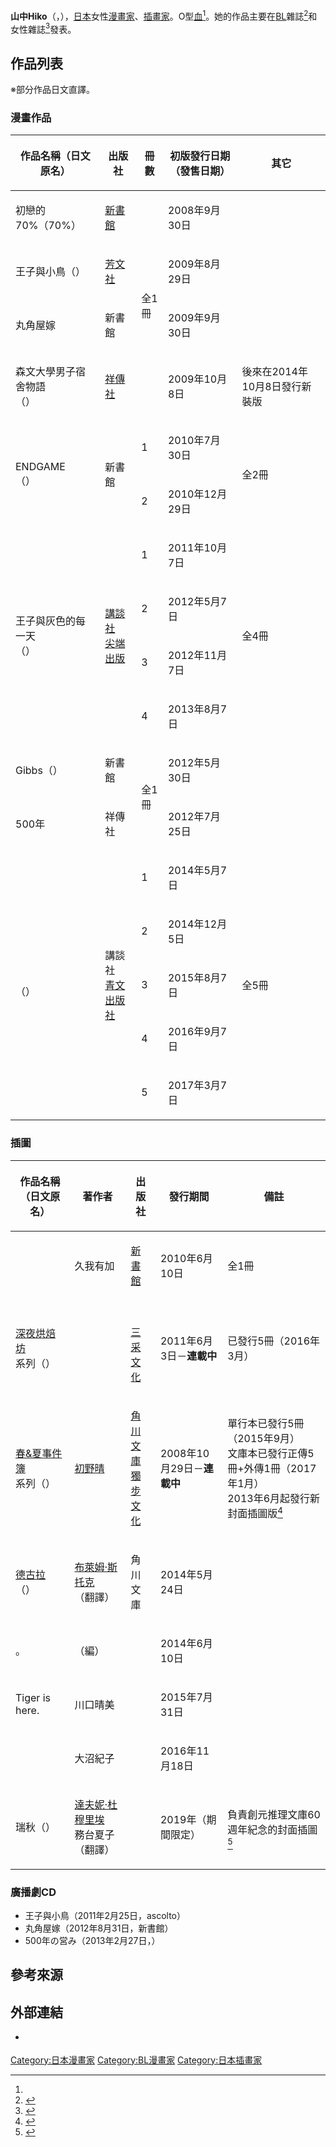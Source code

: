 {{multiple issues|
{{Notability Unreferenced|time=2016-09-12T17:21:45+00:00}}
{{Primarysources|time=2016-09-12T17:21:45+00:00}}
}}
{{Infobox 漫畫家
| 姓名               = 山中Hiko
| 職業               = [[漫畫家|漫畫家]]、[[插畫家|插畫家]]
| 圖像               = 
| 圖像大小           = 
| 圖像說明           = 
| 本名               = 
| 日語原文           = 山中 ヒコ
| 英文名             = 
| 假名               = やまなか ひこ
| 羅馬字             = Yamanaka Hiko
| 性別               =
| 國籍               = {{JPN}}
| 出生日期           = 10月1日
| 出生地點           = 
| 逝世日期           = 
| 逝世地點           = 
| 活躍時期           = 
| 類型               = 
| 出道作品           = 《初戀的70%》
| 代表作品           = '''漫畫'''<br />《王子與灰色的每一天》<br />《{{link-ja|尋短者與雲雀|死にたがりと雲雀}}》<hr />'''小說插圖'''<br />《[[深夜烘焙坊|深夜烘焙坊]]》<br />《[[春&夏事件簿|春&夏事件簿]]》
| 獎項               = 
| 簽名               = 
| 官方網站           = 
| 附註               = 
}}
{{japanese|japanese=山中 ヒコ|kana=やまなか ひこ|romaji=Yamanaka Hiko}}
'''山中Hiko'''（{{lang-ja|山中 ヒコ}}，{{bd||10月1日<ref name="shinsho">{{Cite web|publisher=[[新書館|新書館]]|url=http://www.shinshokan.com/comic/debut/dc_yamanaka.html|script-title=ja:出道單行本特集★：山中ヒコ|accessdate=2016-09-12|language=ja|archive-date=2016-03-04|archive-url=https://web.archive.org/web/20160304073102/http://www.shinshokan.com/comic/debut/dc_yamanaka.html|dead-url=no}}</ref>||}}），[[日本|日本]]女性[[漫畫家|漫畫家]]、[[插畫家|插畫家]]。O型[[血型|血]]<ref name="shinsho" />。她的作品主要在[[BL_(和製英語)|BL]]雜誌<ref>{{cite web|url=http://natalie.mu/comic/news/41873|script-title=ja:祥伝社発のBLアンソロ「on BLUE」創刊、特集は山中ヒコ|publisher=[[Natalie_(網站)|Comic Natalie]]|date=2010-12-10|accessdate=2017-03-16|language=ja|archive-date=2017-03-19|archive-url=https://web.archive.org/web/20170319054712/http://natalie.mu/comic/news/41873|dead-url=no}}</ref>和女性雜誌<ref>{{cite web|url=http://natalie.mu/comic/news/50484|script-title=ja:BE·LOVEに山中ヒコ初登場、源氏物語以前の紫式部を描く|publisher=Comic Natalie|date=2011-06-11|accessdate=2017-03-16|language=ja|archive-date=2018-01-01|archive-url=https://web.archive.org/web/20180101030350/https://natalie.mu/comic/news/50484|dead-url=no}}</ref>發表。

== 作品列表 ==
※部分作品日文直譯。
=== 漫畫作品 ===
{|class="wikitable" style="font-size:small"
!作品名稱（日文原名）!!出版社!!冊數!!初版發行日期（發售日期）!!其它
|-
|初戀的70%（{{lang|ja|初恋の}}70%{{lang|ja|は、}}）||{{flagicon|Japan}} [[新書館|新書館]]||rowspan="4"|全1冊||2008年9月30日||
|-
|王子與小鳥（{{lang|ja|王子と小鳥}}）||{{flagicon|Japan}} [[芳文社|芳文社]]||2009年8月29日||
|-
|丸角屋{{lang|ja|の}}嫁{{lang|ja|とり}}||{{flagicon|Japan}} 新書館||2009年9月30日||
|-
|森文大學男子宿舍物語<br />（{{lang|ja|森文大学男子寮物語}}）||{{flagicon|Japan}} [[祥傳社|祥傳社]]||2009年10月8日||後來在2014年10月8日發行新裝版
|-
|rowspan="2"|ENDGAME<br />（{{lang|ja|エンドゲーム}}）||rowspan="2"|{{flagicon|Japan}} 新書館||1||2010年7月30日||rowspan="2"|全2冊
|-
|2||2010年12月29日
|-
|rowspan="4"|王子與灰色的每一天<br />（{{lang|ja|王子様と灰色の日々}}）||rowspan="4"|{{flagicon|Japan}} [[講談社|講談社]]<br />{{flagicon|Taiwan}} [[尖端出版|尖端出版]]||1||2011年10月7日||rowspan="4"|全4冊
|-
|2||2012年5月7日
|-
|3||2012年11月7日
|-
|4||2013年8月7日
|-
|Gibbs（{{lang|ja|ギブズ}}）||{{flagicon|Japan}} 新書館||rowspan="2"|全1冊||2012年5月30日||
|-
|500年{{lang|ja|の営み}}||{{flagicon|Japan}} 祥傳社||2012年7月25日||
|-
|rowspan="5"|{{link-ja|尋短者與雲雀|死にたがりと雲雀}}<br />（{{lang|ja|死にたがりと雲雀}}）||rowspan="5"|{{flagicon|Japan}} 講談社<br />{{flagicon|Taiwan}} [[青文出版社|青文出版社]]||1||2014年5月7日||rowspan="5"|全5冊
|-
|2||2014年12月5日
|-
|3||2015年8月7日
|-
|4||2016年9月7日
|-
|5||2017年3月7日
|}

=== 插圖 ===
{|class="wikitable" style="font-size:small"
!作品名稱（日文原名）!!著作者!!出版社!!發行期間!!備註
|-
|{{lang|ja|いつかお姫様が}}||久我有加||{{flagicon|Japan}} [[新書館|新書館]]||2010年6月10日||全1冊
|-
|[[深夜烘焙坊|深夜烘焙坊]]系列（{{lang|ja|真夜中のパン屋さんシリーズ}}）||{{link-ja|大沼紀子|大沼紀子}}||{{flagicon|Japan}} {{link-ja|Poplar文庫|ポプラ文庫}}<br />{{flagicon|Taiwan}} [[三采文化|三采文化]]||2011年6月3日－'''連載中'''||已發行5冊（2016年3月）
|-
|[[春&夏事件簿|春&夏事件簿]]系列（{{lang|ja|〈ハルチカ〉シリーズ}}）||[[初野晴|初野晴]]||{{flagicon|Japan}} [[角川文庫|角川文庫]]<br />{{flagicon|Taiwan}} [[獨步文化|獨步文化]]||2008年10月29日－'''連載中'''||單行本已發行5冊（2015年9月）<br />文庫本已發行正傳5冊+外傳1冊（2017年1月）<br />2013年6月起發行新封面插圖版<ref>{{Cite web|publisher=[[Twitter|Twitter]]|url=https://twitter.com/hicoyama/status/349810672747560960|title=2013年6月26日1:45 (JST)|accessdate=2016-09-12|language=ja|archive-date=2016-03-10|archive-url=https://web.archive.org/web/20160310013345/https://twitter.com/hicoyama/status/349810672747560960|dead-url=no}}</ref>
|-
|[[德古拉_(小說)|德古拉]]（{{lang|ja|吸血鬼ドラキュラ}}）||[[布萊姆·斯托克|布萊姆·斯托克]]<br />{{link-ja|田內志文|田内志文}}（翻譯）||{{flagicon|Japan}} 角川文庫||2014年5月24日||
|-
|coslspan="2"|{{lang|ja|萌詩アンソロジー 詩の向こうで、僕らはそっと手をつなぐ}}。||{{link-ja|川口晴美|川口晴美}}（編）||{{flagicon|Japan}} {{link-ja|Furansu堂|ふらんす堂}}||2014年6月10日||
|-
|coslspan="2"|Tiger is here.||川口晴美||{{flagicon|Japan}} {{link-ja|思潮社|思潮社}}||2015年7月31日||
|-
|{{lang|ja|路地裏のほたる食堂}}||大沼紀子||{{flagicon|Japan}} {{link-ja|講談社Taiga|講談社タイガ}}||2016年11月18日||
|-
|瑞秋（{{lang|ja|レイチェル}}）||[[達夫妮·杜穆里埃|達夫妮·杜穆里埃]]<br />務台夏子（翻譯）||{{flagicon|Japan}} {{link-ja|創元推理文庫|創元推理文庫}}||2019年（期間限定）||負責創元推理文庫60週年紀念的封面插圖<ref>{{Cite web|publisher=東京創元社|url=http://www.tsogen.co.jp/bunko60th/|script-title=ja:東京創元社 文庫創刊60周年フェア 読者プレゼント実施中！|accessdate=2019-05-11|language=ja|archive-date=2019-02-17|archive-url=https://web.archive.org/web/20190217080735/http://www.tsogen.co.jp/bunko60th/|dead-url=no}}</ref>
|}

=== 廣播劇CD ===
* 王子與小鳥（2011年2月25日，ascolto）
* 丸角屋{{lang|ja|の}}嫁{{lang|ja|とり}}（2012年8月31日，新書館）
* 500年の営み（2013年2月27日，{{link-ja|Fifth Avenue|フィフスアベニュー}}）

== 參考來源 ==
{{reflist}}

== 外部連結 ==
* {{Twitter|hicoyama}} {{ja icon}}

{{Normdaten}}
{{DEFAULTSORT:Yamanaka Hiko}}
[[Category:日本漫畫家|Category:日本漫畫家]]
[[Category:BL漫畫家|Category:BL漫畫家]]
[[Category:日本插畫家|Category:日本插畫家]]